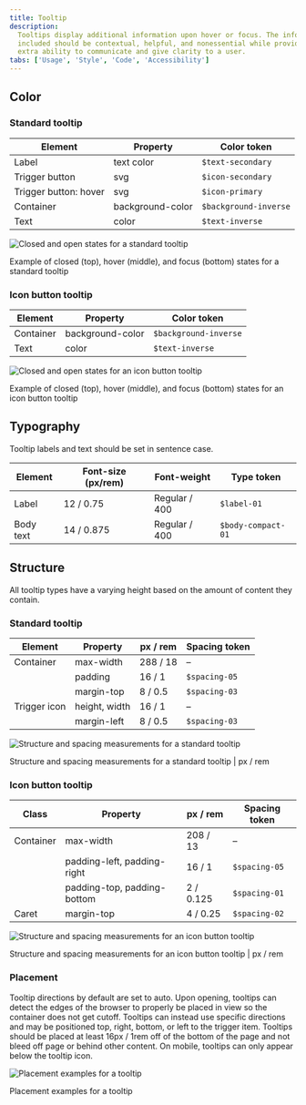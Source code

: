 ```yaml
---
title: Tooltip
description:
  Tooltips display additional information upon hover or focus. The information
  included should be contextual, helpful, and nonessential while providing that
  extra ability to communicate and give clarity to a user.
tabs: ['Usage', 'Style', 'Code', 'Accessibility']
---
```


## Color

### Standard tooltip

| Element               | Property         | Color token           |
| --------------------- | ---------------- | --------------------- |
| Label                 | text color       | `$text-secondary`     |
| Trigger button        | svg              | `$icon-secondary`     |
| Trigger button: hover | svg              | `$icon-primary`       |
| Container             | background-color | `$background-inverse` |
| Text                  | color            | `$text-inverse`       |

<Row>
<Column colLg={8}>

![Closed and open states for a standard tooltip](images/tooltip-style-1.png)

</Column>
</Row>

<Caption>
  Example of closed (top), hover (middle), and focus (bottom) states for a
  standard tooltip
</Caption>

### Icon button tooltip

| Element   | Property         | Color token           |
| --------- | ---------------- | --------------------- |
| Container | background-color | `$background-inverse` |
| Text      | color            | `$text-inverse`       |

<Row>
<Column colLg={8}>

![Closed and open states for an icon button tooltip](images/tooltip-style-2.png)

</Column>
</Row>

<Caption>
  Example of closed (top), hover (middle), and focus (bottom) states for an icon
  button tooltip
</Caption>

## Typography

Tooltip labels and text should be set in sentence case.

| Element   | Font-size (px/rem) | Font-weight   | Type token         |
| --------- | ------------------ | ------------- | ------------------ |
| Label     | 12 / 0.75          | Regular / 400 | `$label-01`        |
| Body text | 14 / 0.875         | Regular / 400 | `$body-compact-01` |

## Structure

All tooltip types have a varying height based on the amount of content they
contain.

### Standard tooltip

| Element      | Property      | px / rem | Spacing token |
| ------------ | ------------- | -------- | ------------- |
| Container    | max-width     | 288 / 18 | –             |
|              | padding       | 16 / 1   | `$spacing-05` |
|              | margin-top    | 8 / 0.5  | `$spacing-03` |
| Trigger icon | height, width | 16 / 1   | –             |
|              | margin-left   | 8 / 0.5  | `$spacing-03` |

<div className="image--fixed">

![Structure and spacing measurements for a standard tooltip](images/tooltip-style-3.png)

</div>

<Caption>
  Structure and spacing measurements for a standard tooltip | px / rem
</Caption>

### Icon button tooltip

| Class     | Property                    | px / rem  | Spacing token |
| --------- | --------------------------- | --------- | ------------- |
| Container | max-width                   | 208 / 13  | –             |
|           | padding-left, padding-right | 16 / 1    | `$spacing-05` |
|           | padding-top, padding-bottom | 2 / 0.125 | `$spacing-01` |
| Caret     | margin-top                  | 4 / 0.25  | `$spacing-02` |

<div className="image--fixed">

![Structure and spacing measurements for an icon button tooltip](images/tooltip-style-4.png)

</div>

<Caption>
  Structure and spacing measurements for an icon button tooltip | px / rem
</Caption>

### Placement

Tooltip directions by default are set to auto. Upon opening, tooltips can detect
the edges of the browser to properly be placed in view so the container does not
get cutoff. Tooltips can instead use specific directions and may be
positioned top, right, bottom, or left to the trigger item. Tooltips should be
placed at least 16px / 1rem off of the bottom of the page and not bleed off page
or behind other content. On mobile, tooltips can only appear below the tooltip
icon.

<div className="image--fixed">

![Placement examples for a tooltip](images/tooltip-style-5.png)

</div>

<Caption>Placement examples for a tooltip</Caption>
